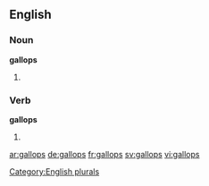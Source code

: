 ==English==

===Noun===
'''gallops'''

# {{plural of |[[gallop]]}}

===Verb===
'''gallops'''

# {{third-person singular of|gallop}}

[[Category:English plurals]]

[[ar:gallops]]
[[de:gallops]]
[[fr:gallops]]
[[sv:gallops]]
[[vi:gallops]]